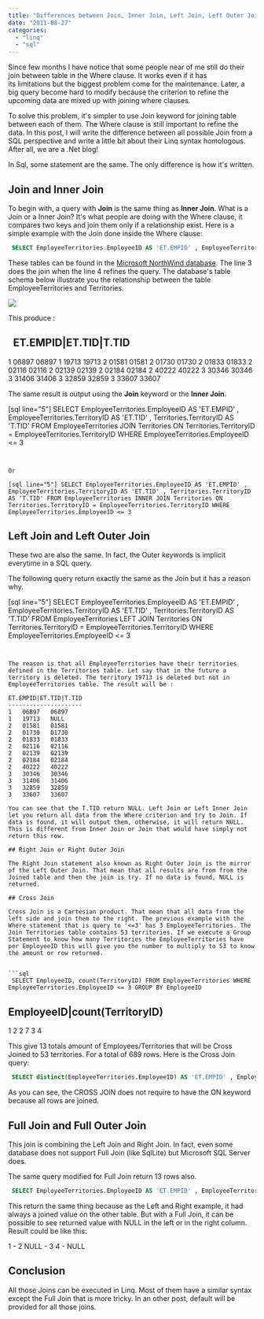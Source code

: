 ```yaml
---
title: "Differences between Join, Inner Join, Left Join, Left Outer Join, Right Join, etc"
date: "2011-08-27"
categories: 
  - "linq"
  - "sql"
---
```


Since few months I have notice that some people near of me still do their join between table in the Where clause. It works even if it has its limitations but the biggest problem come for the maintenance. Later, a big query become hard to modify because the criterion to refine the upcoming data are mixed up with joining where clauses.

To solve this problem, it's simpler to use Join keyword for joining table between each of them. The Where clause is still important to refine the data. In this post, I will write the difference between all possible Join from a SQL perspective and write a little bit about their Linq syntax homologous. After all, we are a .Net blog!

In Sql, some statement are the same. The only difference is how it's written.

## Join and Inner Join

To begin with, a query with **Join** is the same thing as **Inner Join**. What is a Join or a Inner Join? It's what people are doing with the Where clause, it compares two keys and join them only if a relationship exist. Here is a simple example with the Join done inside the Where clause:


```sql
 SELECT EmployeeTerritories.EmployeeID AS 'ET.EMPID' , EmployeeTerritories.TerritoryID AS 'ET.TID' , Territories.TerritoryID AS 'T.TID' FROM EmployeeTerritories, Territories WHERE EmployeeTerritories.TerritoryID = Territories.TerritoryID AND EmployeeTerritories.EmployeeID 
```


These tables can be found in the [Microsoft NorthWind database](http://www.microsoft.com/download/en/details.aspx?id=23654 "Microsoft NorthWind database"). The line 3 does the join when the line 4 refines the query. The database's table schema below illustrate you the relationship between the table EmployeeTerritories and Territories.

![](images/Territories-300x98.png)

This produce :

 
ET.EMPID|ET.TID|T.TID
---------------------
1	06897	06897
1	19713	19713
2	01581	01581
2	01730	01730
2	01833	01833
2	02116	02116
2	02139	02139
2	02184	02184
2	40222	40222
3	30346	30346
3	31406	31406
3	32859	32859
3	33607	33607

The same result is output using the **Join** keyword or the **Inner Join**.

[sql line="5"] SELECT EmployeeTerritories.EmployeeID AS 'ET.EMPID' , EmployeeTerritories.TerritoryID AS 'ET.TID' , Territories.TerritoryID AS 'T.TID' FROM EmployeeTerritories JOIN Territories ON Territories.TerritoryID = EmployeeTerritories.TerritoryID WHERE EmployeeTerritories.EmployeeID <= 3 
```


Or

[sql line="5"] SELECT EmployeeTerritories.EmployeeID AS 'ET.EMPID' , EmployeeTerritories.TerritoryID AS 'ET.TID' , Territories.TerritoryID AS 'T.TID' FROM EmployeeTerritories INNER JOIN Territories ON Territories.TerritoryID = EmployeeTerritories.TerritoryID WHERE EmployeeTerritories.EmployeeID <= 3 
```


## Left Join and Left Outer Join

These two are also the same. In fact, the Outer keywords is implicit everytime in a SQL query.

The following query return exactly the same as the Join but it has a reason why.

[sql line="5"] SELECT EmployeeTerritories.EmployeeID AS 'ET.EMPID' , EmployeeTerritories.TerritoryID AS 'ET.TID' , Territories.TerritoryID AS 'T.TID' FROM EmployeeTerritories LEFT JOIN Territories ON Territories.TerritoryID = EmployeeTerritories.TerritoryID WHERE EmployeeTerritories.EmployeeID <= 3 
```


The reason is that all EmployeeTerritories have their territories defined in the Territories table. Let say that in the future a territory is deleted. The territory 19713 is deleted but not in EmployeeTerritories table. The result will be :

ET.EMPID|ET.TID|T.TID
---------------------
1	06897	06897
1	19713	NULL
2	01581	01581
2	01730	01730
2	01833	01833
2	02116	02116
2	02139	02139
2	02184	02184
2	40222	40222
3	30346	30346
3	31406	31406
3	32859	32859
3	33607	33607

You can see that the T.TID return NULL. Left Join or Left Inner Join let you return all data from the Where criterion and try to Join. If data is found, it will output them, otherwise, it will return NULL. This is different from Inner Join or Join that would have simply not return this row.

## Right Join or Right Outer Join

The Right Join statement also known as Right Outer Join is the mirror of the Left Outer Join. That mean that all results are from from the Joined table and then the join is try. If no data is found, NULL is returned.

## Cross Join

Cross Join is a Cartesian product. That mean that all data from the left side and join them to the right. The previous example with the Where statement that is query to '<=3' has 3 EmployeeTerritories. The Join Territories table contains 53 territories. If we execute a Group Statement to know how many Territories the EmployeeTerritories have per EmployeeID this will give you the number to multiply to 53 to know the amount or row returned.


```sql
 SELECT EmployeeID, count(TerritoryID) FROM EmployeeTerritories WHERE EmployeeTerritories.EmployeeID <= 3 GROUP BY EmployeeID 
```


EmployeeID|count(TerritoryID)
------------------------------
1	    2
2	    7
3	    4

This give 13 totals amount of Employees/Territories that will be Cross Joined to 53 territories. For a total of 689 rows. Here is the Cross Join query:


```sql
 SELECT distinct(EmployeeTerritories.EmployeeID) AS 'ET.EMPID' , EmployeeTerritories.TerritoryID AS 'ET.TID' , Territories.TerritoryID AS 'T.TID' FROM EmployeeTerritories CROSS JOIN Territories WHERE EmployeeTerritories.EmployeeID <=3 
```


As you can see, the CROSS JOIN does not require to have the ON keyword because all rows are joined.

## Full Join and Full Outer Join

This join is combining the Left Join and Right Join. In fact, even some database does not support Full Join (like SqlLite) but Microsoft SQL Server does.

The same query modified for Full Join return 13 rows also. 
```sql
 SELECT EmployeeTerritories.EmployeeID AS 'ET.EMPID' , EmployeeTerritories.TerritoryID AS 'ET.TID' , Territories.TerritoryID AS 'T.TID' FROM EmployeeTerritories FULL JOIN Territories ON Territories.TerritoryID = EmployeeTerritories.TerritoryID WHERE EmployeeTerritories.EmployeeID <= 3 
```
 This return the same thing because as the Left and Right example, it had always a joined value on the other table. But with a Full Join, it can be possible to see returned value with NULL in the left or in the right column. Result could be like this:

1    - 2
NULL - 3
4    - NULL

## Conclusion

All those Joins can be executed in Linq. Most of them have a similar syntax except the Full Join that is more tricky. In an other post, default will be provided for all those joins.
